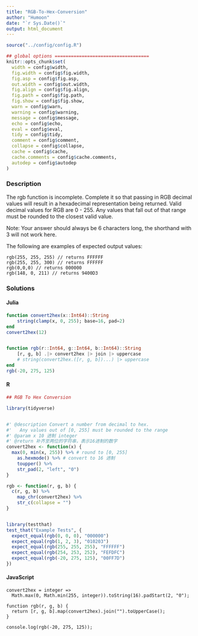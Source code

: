 ```yaml
---
title: "RGB-To-Hex-Conversion"
author: "Humoon"
date: "`r Sys.Date()`"
output: html_document
---
```



```r
source("../config/config.R")

## global options ===================================
knitr::opts_chunk$set(
  width = config$width,
  fig.width = config$fig.width,
  fig.asp = config$fig.asp,
  out.width = config$out.width,
  fig.align = config$fig.align,
  fig.path = config$fig.path,
  fig.show = config$fig.show,
  warn = config$warn,
  warning = config$warning,
  message = config$message,
  echo = config$echo,
  eval = config$eval,
  tidy = config$tidy,
  comment = config$comment,
  collapse = config$collapse,
  cache = config$cache,
  cache.comments = config$cache.comments,
  autodep = config$autodep
)
```

### Description

The rgb function is incomplete. Complete it so that passing in RGB decimal values will result in a hexadecimal representation being returned. Valid decimal values for RGB are 0 - 255. Any values that fall out of that range must be rounded to the closest valid value.

Note: Your answer should always be 6 characters long, the shorthand with 3 will not work here.

The following are examples of expected output values:

```
rgb(255, 255, 255) // returns FFFFFF
rgb(255, 255, 300) // returns FFFFFF
rgb(0,0,0) // returns 000000
rgb(148, 0, 211) // returns 9400D3
```

### Solutions


#### Julia

```julia

function convert2hex(x::Int64)::String
    string(clamp(x, 0, 255); base=16, pad=2)
end
convert2hex(12)


function rgb(r::Int64, g::Int64, b::Int64)::String
    [r, g, b] .|> convert2hex |> join |> uppercase
    # string(convert2hex.([r, g, b])...) |> uppercase
end
rgb(-20, 275, 125)

```

#### R

```r
## RGB To Hex Conversion

library(tidyverse)


#' @description Convert a number from decimal to hex.
#'   Any values out of [0, 255] must be rounded to the range
#' @param x 10 进制 integer
#' @return 补齐至两位的字符串，表示16进制的数字
convert2hex <- function(x) {
  max(0, min(x, 255)) %>% # round to [0, 255]
    as.hexmode() %>% # convert to 16 进制
    toupper() %>%
    str_pad(2, "left", "0")
}

rgb <- function(r, g, b) {
  c(r, g, b) %>%
    map_chr(convert2hex) %>%
    str_c(collapse = "")
}


library(testthat)
test_that("Example Tests", {
  expect_equal(rgb(0, 0, 0), "000000")
  expect_equal(rgb(1, 2, 3), "010203")
  expect_equal(rgb(255, 255, 255), "FFFFFF")
  expect_equal(rgb(254, 253, 252), "FEFDFC")
  expect_equal(rgb(-20, 275, 125), "00FF7D")
})

```

#### JavaScript

```node

convert2hex = integer =>
  Math.max(0, Math.min(255, integer)).toString(16).padStart(2, "0");

function rgb(r, g, b) {
  return [r, g, b].map(convert2hex).join("").toUpperCase();
}

console.log(rgb(-20, 275, 125));
```
